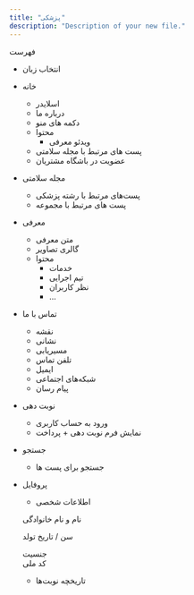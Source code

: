```yaml
---
title: "پزشکی"
description: "Description of your new file."
---
```



فهرست

- انتخاب زبان
- خانه
  - اسلایدر
  - درباره ما
  - دکمه های منو
  - محتوا
    - ویدئو معرفی
  - پست های مرتبط با مجله سلامتی
  - عضویت در باشگاه مشتریان
- مجله سلامتی
  - پست‌های مرتبط با رشته پزشکی
  - پست های مرتبط با مجموعه
- معرفی
  - متن معرفی
  - گالری تصاویر
  - محتوا
    - خدمات
    - تیم اجرایی
    - نظر کاربران
    - ...
- تماس با ما
  - نقشه
  - نشانی
  - مسیریابی
  - تلفن تماس
  - ایمیل
  - شبکه‌های اجتماعی
  - پیام رسان
- نوبت دهی
  - ورود به حساب کاربری
  - نمایش فرم نوبت دهی \+ پرداخت
- جستجو
  - جستجو برای پست ها
- پروفایل
  -  اطلاعات شخصی

    نام و نام خانوادگی

    سن / تاریخ تولد

    جنسیت\
    کد ملی
  - تاریخچه نوبت‌ها